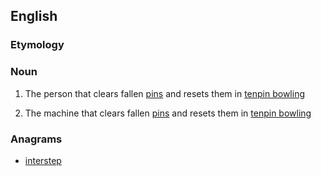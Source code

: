 ==English==

===Etymology===
{{compound|pin|setter}}

===Noun===
{{wikipedia}}
{{en-noun}}

# {{context|bowling|originally|lang=en}} The person that clears fallen [[pin]]s and resets them in [[tenpin bowling]]
# {{context|bowling|lang=en}} The machine that clears fallen [[pin]]s and resets them in [[tenpin bowling]]

===Anagrams===
* [[interstep#English|interstep]]